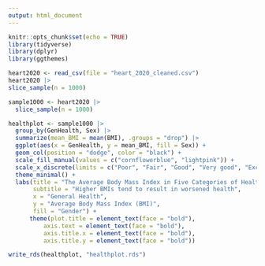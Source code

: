 ```yaml
---
output: html_document
---
```


```r
knitr::opts_chunk$set(echo = TRUE)
library(tidyverse)
library(dplyr)
library(ggthemes)
```

```r
heart2020 <- read_csv(file = "heart_2020_cleaned.csv")
heart2020 |>
slice_sample(n = 1000)
```

```r
sample1000 <- heart2020 |>
  slice_sample(n = 1000)
```

```r
healthplot <- sample1000 |>
  group_by(GenHealth, Sex) |>
  summarize(mean_BMI = mean(BMI), .groups = "drop") |>
  ggplot(aes(x = GenHealth, y = mean_BMI, fill = Sex)) +
  geom_col(position = "dodge", color = "black") +
  scale_fill_manual(values = c("cornflowerblue", "lightpink")) +
  scale_x_discrete(limits = c("Poor", "Fair", "Good", "Very good", "Excellent")) +
  theme_minimal() +
  labs(title = "The Average Body Mass Index in Five Categories of Health",
       subtitle = "Higher BMIs tend to result in worsened health",
       x = "General Health",
       y = "Average Body Mass Index (BMI)",
       fill = "Gender") +
      theme(plot.title = element_text(face = "bold"),
          axis.text = element_text(face = "bold"), 
          axis.title.x = element_text(face = "bold"),
          axis.title.y = element_text(face = "bold"))
```

```r
write_rds(healthplot, "healthplot.rds")
```

